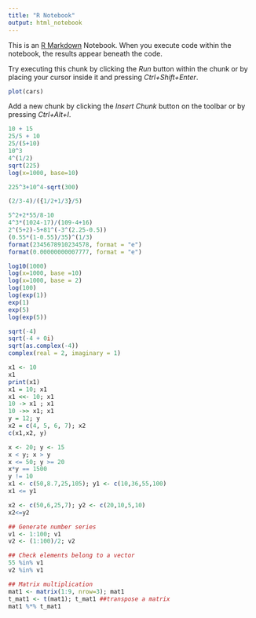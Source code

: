 ---
title: "R Notebook"
output: html_notebook
---

This is an [R Markdown](http://rmarkdown.rstudio.com) Notebook. When you execute code within the notebook, the results appear beneath the code. 

Try executing this chunk by clicking the *Run* button within the chunk or by placing your cursor inside it and pressing *Ctrl+Shift+Enter*. 

```{r}
plot(cars)
```

Add a new chunk by clicking the *Insert Chunk* button on the toolbar or by pressing *Ctrl+Alt+I*.
```{r}
10 + 15
25/5 + 10
25/(5+10)
10^3
4^(1/2)
sqrt(225)
log(x=1000, base=10)
```
```{r}
225^3+10^4-sqrt(300)
```
```{r}
(2/3-4)/({1/2+1/3}/5)
```
```{r}
5^2+2*55/8-10
4^3*(1024-17)/(109-4+16)
2^(5+2)-5+81^(-3^(2.25-0.5))
(0.55*(1-0.55)/35)^(1/3)
format(2345678910234578, format = "e")
format(0.00000000007777, format = "e")
```
```{r}
log10(1000)
log(x=1000, base =10)
log(x=1000, base = 2)
log(100)
log(exp(1))
exp(1)
exp(5)
log(exp(5))
```
```{r}
sqrt(-4)
sqrt(-4 + 0i)
sqrt(as.complex(-4))
complex(real = 2, imaginary = 1)
```
```{r}
x1 <- 10
x1
print(x1)
x1 = 10; x1
x1 <<- 10; x1
10 -> x1 ; x1
10 ->> x1; x1
y = 12; y
x2 = c(4, 5, 6, 7); x2
c(x1,x2, y)
```

```{r}
x <- 20; y <- 15
x < y; x > y
x <= 50; y >= 20
x*y == 1500
y != 10
x1 <- c(50,8.7,25,105); y1 <- c(10,36,55,100)
x1 <= y1
```
```{r}
x2 <- c(50,6,25,7); y2 <- c(20,10,5,10)
x2<=y2
```
```{r}
## Generate number series
v1 <- 1:100; v1
v2 <- (1:100)/2; v2

## Check elements belong to a vector
55 %in% v1
v2 %in% v1

## Matrix multiplication
mat1 <- matrix(1:9, nrow=3); mat1
t_mat1 <- t(mat1); t_mat1 ##transpose a matrix
mat1 %*% t_mat1
```

